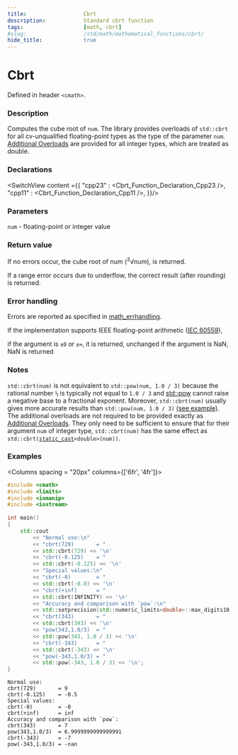 ```yaml
---
title:                  Cbrt
description:            Standard cbrt function
tags:                   [math, cbrt]
#slug:                  /std/math/mathematical_functions/cbrt/
hide_title:             true
---
```




# Cbrt

Defined in header `<cmath>`.

### Description

Computes the cube root of <code>num</code>. The library provides overloads of `std::cbrt` for all cv-unqualified floating-point types as the type of the parameter <code>num</code>.
<a href='#declarations'>Additional Overloads</a> are provided for all integer types, which are treated as <span class='col-lb'>double</span>.

### Declarations

<SwitchView content ={{
    "cpp23" : <Cbrt_Function_Declaration_Cpp23 />,
    "cpp11" : <Cbrt_Function_Declaration_Cpp11 />,
}}/>

### Parameters
 
&#8203;<code>num</code> - floating-point or integer value

### Return value
If no errors occur, the cube root of num (<sup>3</sup>√num), is returned.

If a range error occurs due to underflow, the correct result (after rounding) is returned.

### Error handling

Errors are reported as specified in <a href='/docs/std/math/math_errhandling'>math_errhandling</a>.

If the implementation supports IEEE floating-point arithmetic (<a href='https://www.iso.org/standard/80985.html'>IEC 60559</a>),

if the argument is `±0` or `±∞`, it is returned, unchanged
if the argument is NaN, NaN is returned

### Notes

`std::cbrt(num)` is not equivalent to `std::pow(num, 1.0 / 3)` because the rational number `⅓`
 is typically not equal to `1.0 / 3` and [std::pow](/docs/std/math/mathematical_functions/pow/) cannot raise a negative base to a fractional exponent. Moreover,
  `std::cbrt(num)` usually gives more accurate results than `std::pow(num, 1.0 / 3)` [(see example)](#examples). <br/>
The additional overloads are not required to be provided exactly as <a href='#declarations'>Additional Overloads</a>. 
They only need to be sufficient to ensure that for their argument <code>num</code> of integer type, 
`std::cbrt(num)` has the same effect as <code>std::cbrt(<a href='/docs/std/lang-support/static_cast'>static_cast</a>&lt;<span class='col-lb'>double</span>&gt;(num))</code>.

### Examples

<Columns spacing = "20px" columns={['6fr', '4fr']}>
<div>

```cpp
#include <cmath>
#include <limits>
#include <iomanip>
#include <iostream>
 
int main()
{
    std::cout
        << "Normal use:\n"
        << "cbrt(729)       = " 
        << std::cbrt(729) << '\n'
        << "cbrt(-0.125)    = " 
        << std::cbrt(-0.125) << '\n'
        << "Special values:\n"
        << "cbrt(-0)        = " 
        << std::cbrt(-0.0) << '\n'
        << "cbrt(+inf)      = " 
        << std::cbrt(INFINITY) << '\n'
        << "Accuracy and comparison with `pow`:\n"
        << std::setprecision(std::numeric_limits<double>::max_digits10)
        << "cbrt(343)       = " 
        << std::cbrt(343) << '\n'
        << "pow(343,1.0/3)  = " 
        << std::pow(343, 1.0 / 3) << '\n'
        << "cbrt(-343)      = " 
        << std::cbrt(-343) << '\n'
        << "pow(-343,1.0/3) = " 
        << std::pow(-343, 1.0 / 3) << '\n';
}

```

</div><div>

```plaintext title="Possible Result"
Normal use:
cbrt(729)       = 9
cbrt(-0.125)    = -0.5
Special values:
cbrt(-0)        = -0
cbrt(+inf)      = inf
Accuracy and comparison with `pow`:
cbrt(343)       = 7
pow(343,1.0/3)  = 6.9999999999999991
cbrt(-343)      = -7
pow(-343,1.0/3) = -nan
```

</div>
</Columns>